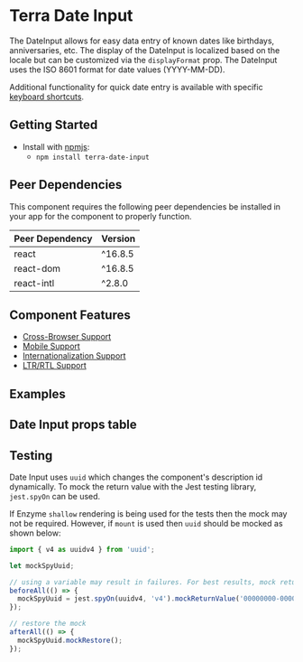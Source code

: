 


<Badge />

# Terra Date Input

The DateInput allows for easy data entry of known dates like birthdays, anniversaries, etc. The display of the DateInput is localized based on the locale but can be customized via the `displayFormat` prop. The DateInput uses the ISO 8601 format for date values (YYYY-MM-DD).

Additional functionality for quick date entry is available with specific [keyboard shortcuts](/components/cerner-terra-framework-docs/date-input/keyboard-shortcuts).

## Getting Started

- Install with [npmjs](https://www.npmjs.com):
  - `npm install terra-date-input`

<!-- AUTO-GENERATED-CONTENT:START Peer Dependencies -->
## Peer Dependencies

This component requires the following peer dependencies be installed in your app for the component to properly function.

| Peer Dependency | Version |
|-|-|
| react | ^16.8.5 |
| react-dom | ^16.8.5 |
| react-intl | ^2.8.0 |

<!-- AUTO-GENERATED-CONTENT:END -->

## Component Features

 * [Cross-Browser Support](https://engineering.cerner.com/terra-ui/about/terra-ui/component-standards#cross-browser-support)
 * [Mobile Support](https://engineering.cerner.com/terra-ui/about/terra-ui/component-standards#mobile-support)
 * [Internationalization Support](https://engineering.cerner.com/terra-ui/about/terra-ui/component-standards#internationalization-i18n)
 * [LTR/RTL Support](https://engineering.cerner.com/terra-ui/about/terra-ui/component-standards#ltr--rtl)

## Examples
<DefaultDateInput title= 'Default DateInput' />
<MonthDayYearDateInput title= 'Month Day Year Display Format DateInput' />
<DayMonthYearDateInput title='Day Month Year Display Format DateInput' />

## Date Input props table
<DateInputPropsTable />

## Testing

Date Input uses `uuid` which changes the component's description id dynamically. To mock the return value with the Jest testing library, `jest.spyOn` can be used.

If Enzyme `shallow` rendering is being used for the tests then the mock may not be required. However, if `mount` is used then `uuid` should be mocked as shown below:

```js
import { v4 as uuidv4 } from 'uuid';

let mockSpyUuid;

// using a variable may result in failures. For best results, mock return value.
beforeAll(() => {
  mockSpyUuid = jest.spyOn(uuidv4, 'v4').mockReturnValue('00000000-0000-0000-0000-000000000000');
});

// restore the mock
afterAll(() => {
  mockSpyUuid.mockRestore();
});

```
